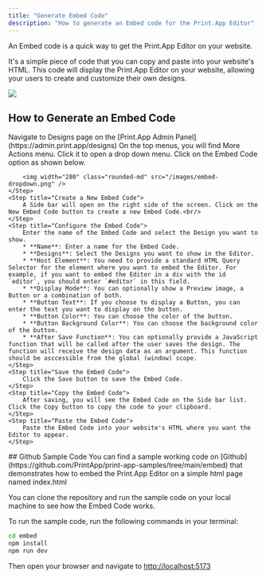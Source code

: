 ```yaml
---
title: "Generate Embed Code"
description: "How to generate an Embed code for the Print.App Editor"
---
```


An Embed code is a quick way to get the Print.App Editor on your website.

It's a simple piece of code that you can copy and paste into your website's HTML.
This code will display the Print.App Editor on your website, allowing your users to create and customize their own designs.

<Frame caption="Embed Code Editor">
    <img src="/images/embed.png" />
</Frame>

## How to Generate an Embed Code

<Steps>
    <Step title="Navigate to the Admin Panel">
		Navigate to Designs page on the [Print.App Admin Panel](https://admin.print.app/designs)        
    </Step>
	<Step title="Launch the Embed Code Panel">
		On the top menus, you will find More Actions menu. Click it to open a drop down menu. Click on the Embed Code option as shown below.<br/>

		<img width="280" class="rounded-md" src="/images/embed-dropdown.png" />
	</Step>
	<Step title="Create a New Embed Code">
		A Side bar will open on the right side of the screen. Click on the New Embed Code button to create a new Embed Code.<br/>
	</Step>
	<Step title="Configure the Embed Code">
		Enter the name of the Embed Code and select the Design you want to show.
		* **Name**: Enter a name for the Embed Code.
		* **Designs**: Select the Designs you want to show in the Editor.
		* **Host Element**: You need to provide a standard HTML Query Selector for the element where you want to embed the Editor. For example, if you want to embed the Editor in a div with the id `editor`, you should enter `#editor` in this field.
		* **Display Mode**: You can optionally show a Preview image, a Button or a combination of both.
		* **Button Text**: If you choose to display a Button, you can enter the text you want to display on the button.
		* **Button Color**: You can choose the color of the button.
		* **Button Background Color**: You can choose the background color of the button.
		* **After Save Function**: You can optionally provide a JavaScript function that will be called after the user saves the design. The function will receive the design data as an argument. This function should be asccessible from the global (window) scope.
	</Step>
	<Step title="Save the Embed Code">
		Click the Save button to save the Embed Code.
	</Step>
	<Step title="Copy the Embed Code">
		After saving, you will see the Embed Code on the Side bar list. Click the Copy button to copy the code to your clipboard.
	</Step>
	<Step title="Paste the Embed Code">
		Paste the Embed Code into your website's HTML where you want the Editor to appear.
	</Step>
</Steps>


<Tip>
## Github Sample Code
You can find a sample working code on [Github](https://github.com/PrintApp/print-app-samples/tree/main/embed) that demonstrates how to embed the Print.App Editor on a simple html page named index.html

You can clone the repository and run the sample code on your local machine to see how the Embed Code works.

To run the sample code, run the following commands in your terminal:

```bash
cd embed
npm install
npm run dev
```

Then open your browser and navigate to [http://localhost:5173](http://localhost:5173)

</Tip>